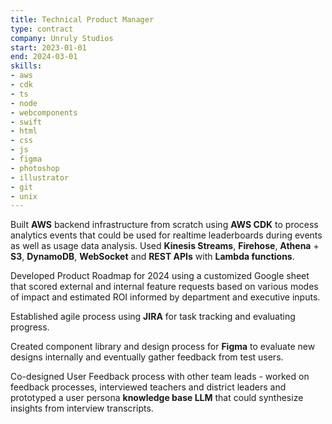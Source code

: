 ```yaml
---
title: Technical Product Manager
type: contract
company: Unruly Studios
start: 2023-01-01
end: 2024-03-01
skills:
- aws
- cdk
- ts
- node
- webcomponents
- swift
- html
- css
- js
- figma
- photoshop
- illustrator
- git
- unix
---
```

Built **AWS** backend infrastructure from scratch using **AWS CDK** to process analytics events that could be used for realtime leaderboards during events as well as usage data analysis. Used **Kinesis Streams**, **Firehose**, **Athena** + **S3**, **DynamoDB**, **WebSocket** and **REST APIs** with **Lambda functions**.

Developed Product Roadmap for 2024 using a customized Google sheet that scored external and internal feature requests based on various modes of impact and estimated ROI informed by department and executive inputs.

Established agile process using **JIRA** for task tracking and evaluating progress.

Created component library and design process for **Figma** to evaluate new designs internally and eventually gather feedback from test users.

Co-designed User Feedback process with other team leads - worked on feedback processes, interviewed teachers and district leaders and prototyped a user persona **knowledge base LLM**  that could synthesize insights from interview transcripts.
